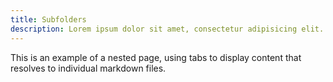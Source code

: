 ```yaml
---
title: Subfolders
description: Lorem ipsum dolor sit amet, consectetur adipisicing elit. Quisquam, voluptatibus.
---
```


This is an example of a nested page, using tabs to display content that resolves to individual markdown files.

